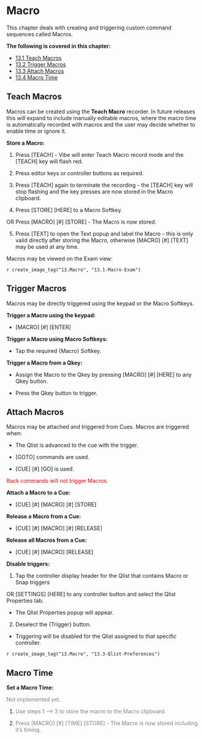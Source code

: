 
# Macro

This chapter deals with creating and triggering custom command sequences called Macros.

**The following is covered in this chapter:**

-  [13.1 Teach Macros](#Teach-Macros-13.1)
-  [13.2 Trigger Macros](#Trigger-Macros-13.2)
-  [13.3 Attach Macros](#Attach-Macros-13.3)
-  [13.4 Macro Time](#Macro-Time-13.4)


## Teach Macros {#Teach-Macros-13.1}


Macros can be created using the **Teach Macro** recorder. 
In future releases this will expand to include manually editable macros, where the macro time is automatically recorded with macros and the user may decide whether to enable time or ignore it.

**Store a Macro:**

1.  Press \[TEACH] - Vibe will enter Teach Macro record mode and the \[TEACH] key will flash red.
    
2.  Press editor keys or controller buttons as required.
    
3.  Press \[TEACH] again to terminate the recording - the \[TEACH] key will stop flashing and the key presses are now stored in the Macro clipboard.
    
4.  Press \[STORE] \[HERE] to a Macro Softkey. 

OR  Press \[MACRO] \[#] \[STORE] - The Macro is now stored.
    
5.  Press \[TEXT] to open the Text popup and label the Macro - this is only valid directly after storing the Macro, otherwise \[MACRO] \[#] \[TEXT] may be used at any time.

Macros may be viewed on the Exam view:

`r create_image_tag("13.Macro", "13.1-Macro-Exam")`


## Trigger Macros {#Trigger-Macros-13.2}


Macros may be directly triggered using the keypad or the Macro Softkeys.

**Trigger a Macro using the keypad:**

-   \[MACRO] \[#] \[ENTER]
    
**Trigger a Macro using Macro Softkeys:**

-   Tap the required {Macro} Softkey.
    
**Trigger a Macro from a Qkey:** 

-   Assign the Macro to the Qkey by pressing \[MACRO] \[#] \[HERE] to any Qkey button.
    
-   Press the Qkey button to trigger.

    
## Attach Macros {#Attach-Macros-13.3}


Macros may be attached and triggered from Cues.
Macros are triggered when:

-   The Qlist is advanced to the cue with the trigger.
    
-   \[GOTO] commands are used.
    
-   \[CUE] \[#] \[GO] is used.
    
<span style="color:Red">Back commands will not trigger Macros.</span>

**Attach a Macro to a Cue:**

-   \[CUE] \[#] \[MACRO] \[#] \[STORE]
    
**Release a Macro from a Cue:**

-   \[CUE] \[#] \[MACRO] \[#] \[RELEASE]
    
**Release all Macros from a Cue:**

-   \[CUE] \[#] \[MACRO] \[RELEASE]
    
**Disable triggers:**

1.    Tap the controller display header for the Qlist that contains Macro or Snap triggers

OR    \[SETTINGS] \[HERE] to any controller button and select the Qlist Properties tab.

 - The Qlist Properties popup will appear. 
    
2.   Deselect the {Trigger} button.

 - Triggering will be disabled for the Qlist assigned to that specific controller.
    
`r create_image_tag("13.Macro", "13.3-Qlist-Preferences")`


## Macro Time {#Macro-Time-13.4}


**Set a Macro Time:**

<span style="color:Gray">Not implemented yet.</span>

1.   <span style="color:Gray">Use steps 1 ⟶  3 to store the macro to the Macro clipboard.</span>
    
2.   <span style="color:Gray">Press \[MACRO] \[#] \[TIME] \[STORE] - The Macro is now stored including it's timing.</span>
    
